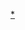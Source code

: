 {{国家排球队
 | bg = #ff0000
 | fg = #ffff66 
 | country = CHN
 | team link = 中國國家女子排球隊
 | title = 中國女子排球隊
 | name = 2003年世界杯中国女子排球队
 | comp = 2003年世界盃女子排球賽 - 冠軍
 | comp link = 2003年世界盃女子排球賽
 | p2 = [[馮坤]]<small>'''（C）'''</small>
 | p3 = [[杨昊 (排球运动员)|楊昊]]
 | p4 = [[劉亞男]] 
 | p6 = [[李珊 (排球运动员)|李珊]]
 | p7 = [[周苏红]]
 | p8 = [[赵蕊蕊]] 
 | p9 = [[張越紅]]
 | p10 = [[陈静 (排球运动员)|陳靜]]
 | p12 = [[宋妮娜]]
 | p15 = [[王麗娜]]
 | p16 = [[张娜 (排球运动员)|張娜]]<small>'''（L）'''</small>
 | p18 = [[张萍 (排球运动员)|张萍]]
 | coach = [[陳忠和]]
}}<noinclude>
[[Category:中国国家女子排球队|*]]
</noinclude>